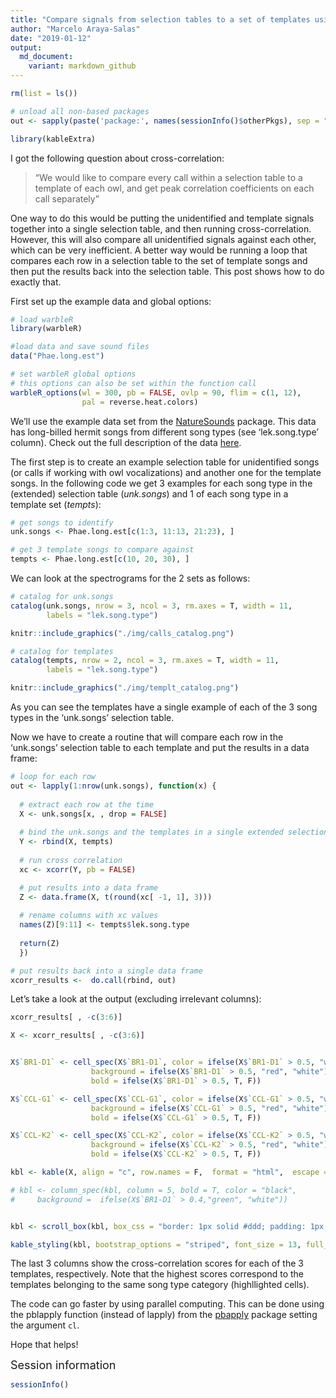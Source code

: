 ```yaml
---
title: "Compare signals from selection tables to a set of templates using cross-correlation"
author: "Marcelo Araya-Salas"
date: "2019-01-12"
output: 
  md_document:
    variant: markdown_github
---
```


```r

rm(list = ls())

# unload all non-based packages
out <- sapply(paste('package:', names(sessionInfo()$otherPkgs), sep = ""), function(x) try(detach(x, unload = FALSE, character.only = TRUE), silent = T))

library(kableExtra)

```

I got the following question about cross-correlation:

> "We would like to compare every call within a selection table to a template of each owl, and get peak correlation coefficients on each call separately"

One way to do this would be putting the unidentified and template signals together into a single selection table, and then running cross-correlation. However, this will also compare all unidentified signals against each other, which can be very inefficient. A better way would be running a loop that compares each row in a selection table to the set of template songs and then put the results back into the selection table. This post shows how to do exactly that.

First set up the example data and global options:

```r

# load warbleR
library(warbleR)

#load data and save sound files
data("Phae.long.est")

# set warbleR global options
# this options can also be set within the function call
warbleR_options(wl = 300, pb = FALSE, ovlp = 90, flim = c(1, 12), 
                pal = reverse.heat.colors)

```

We'll use the example data set from the [NatureSounds](https://cran.r-project.org/package=NatureSounds) package. This data has long-billed hermit songs from different song types (see 'lek.song.type' column). Check out the full description of the data [here](https://marce10.github.io/NatureSounds/reference/Phae.long.est.html).

The first step is to create an example selection table for unidentified songs (or calls if working with owl vocalizations) and another one for the template songs. In the following code we get 3 examples for each song type in the (extended) selection table (*unk.songs*) and 1 of each song type in a template set (*tempts*):

```r

# get songs to identify
unk.songs <- Phae.long.est[c(1:3, 11:13, 21:23), ]

# get 3 template songs to compare against
tempts <- Phae.long.est[c(10, 20, 30), ]
```

We can look at the spectrograms for the 2 sets as follows:

```r

# catalog for unk.songs
catalog(unk.songs, nrow = 3, ncol = 3, rm.axes = T, width = 11, 
        labels = "lek.song.type")

```


```r

knitr::include_graphics("./img/calls_catalog.png")

```


```r

# catalog for templates
catalog(tempts, nrow = 2, ncol = 3, rm.axes = T, width = 11, 
        labels = "lek.song.type")

```

```r

knitr::include_graphics("./img/templt_catalog.png")

```

As you can see the templates have a single example of each of the 3 song types in the 'unk.songs' selection table.

Now we have to create a routine that will compare each row in the 'unk.songs' selection table to each template and put the results in a data frame: 

```r

# loop for each row
out <- lapply(1:nrow(unk.songs), function(x) {
  
  # extract each row at the time
  X <- unk.songs[x, , drop = FALSE]
  
  # bind the unk.songs and the templates in a single extended selection table
  Y <- rbind(X, tempts)
  
  # run cross correlation
  xc <- xcorr(Y, pb = FALSE)

  # put results into a data frame
  Z <- data.frame(X, t(round(xc[ -1, 1], 3)))
  
  # rename columns with xc values
  names(Z)[9:11] <- tempts$lek.song.type
  
  return(Z)
  })

# put results back into a single data frame
xcorr_results <-  do.call(rbind, out)

```

Let's take a look at the output (excluding irrelevant columns):

```r

xcorr_results[ , -c(3:6)]

```

```r

X <- xcorr_results[ , -c(3:6)]


X$`BR1-D1` <- cell_spec(X$`BR1-D1`, color = ifelse(X$`BR1-D1` > 0.5, "white", "black"),
                  background = ifelse(X$`BR1-D1` > 0.5, "red", "white"),
                  bold = ifelse(X$`BR1-D1` > 0.5, T, F))

X$`CCL-G1` <- cell_spec(X$`CCL-G1`, color = ifelse(X$`CCL-G1` > 0.5, "white", "black"),
                  background = ifelse(X$`CCL-G1` > 0.5, "red", "white"),
                  bold = ifelse(X$`CCL-G1` > 0.5, T, F))

X$`CCL-K2` <- cell_spec(X$`CCL-K2`, color = ifelse(X$`CCL-K2` > 0.5, "white", "black"),
                  background = ifelse(X$`CCL-K2` > 0.5, "red", "white"),
                  bold = ifelse(X$`CCL-K2` > 0.5, T, F))

kbl <- kable(X, align = "c", row.names = F,  format = "html",  escape = F, booktabs = T)

# kbl <- column_spec(kbl, column = 5, bold = T, color = "black",
#     background =  ifelse(X$`BR1-D1` > 0.4,"green", "white"))


kbl <- scroll_box(kbl, box_css = "border: 1px solid #ddd; padding: 1px; ", extra_css = NULL)

kable_styling(kbl, bootstrap_options = "striped", font_size = 13, full_width = TRUE)

```

The last 3 columns show the cross-correlation scores for each of the 3 templates, respectively. Note that the highest scores correspond to the templates belonging to the same song type category (highllighted cells). 

The code can go faster by using parallel computing. This can be done using the pblapply function (instead of lapply) from the [pbapply](https://cran.r-project.org/package=NatureSounds) package setting the argument `cl`. 

Hope that helps!


<font size="4">Session information</font>

```r

sessionInfo()

```

